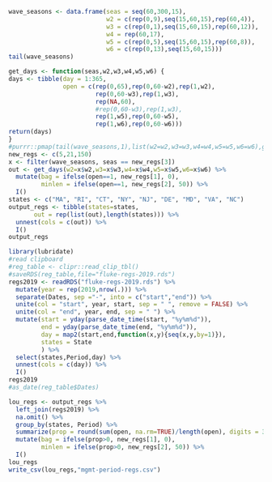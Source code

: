```r
wave_seasons <- data.frame(seas = seq(60,300,15),
                           w2 = c(rep(0,9),seq(15,60,15),rep(60,4)),
                           w3 = c(rep(0,1),seq(15,60,15),rep(60,12)),
                           w4 = rep(60,17),
                           w5 = c(rep(0,5),seq(15,60,15),rep(60,8)),
                           w6 = c(rep(0,13),seq(15,60,15)))
tail(wave_seasons)

get_days <- function(seas,w2,w3,w4,w5,w6) {
days <- tibble(day = 1:365,
               open = c(rep(0,65),rep(0,60-w2),rep(1,w2),
                        rep(0,60-w3),rep(1,w3),
                        rep(NA,60),
                        #rep(0,60-w3),rep(1,w3),
                        rep(1,w5),rep(0,60-w5),
                        rep(1,w6),rep(0,60-w6)))
return(days)
}
#purrr::pmap(tail(wave_seasons,1),list(w2=w2,w3=w3,w4=w4,w5=w5,w6=w6),get_days)
new_regs <- c(5,21,150)
x <- filter(wave_seasons, seas == new_regs[3])
out <- get_days(w2=x$w2,w3=x$w3,w4=x$w4,w5=x$w5,w6=x$w6) %>% 
  mutate(bag = ifelse(open==1, new_regs[1], 0),
         minlen = ifelse(open==1, new_regs[2], 50)) %>% 
  I()
states <- c("MA", "RI", "CT", "NY", "NJ", "DE", "MD", "VA", "NC")
output_regs <- tibble(states=states,
       out = rep(list(out),length(states))) %>% 
  unnest(cols = c(out)) %>% 
  I()
output_regs
```

```r
library(lubridate)
#read clipboard
#reg_table <- clipr::read_clip_tbl()
#saveRDS(reg_table,file="fluke-regs-2019.rds")
regs2019 <- readRDS("fluke-regs-2019.rds") %>% 
  mutate(year = rep(2019,nrow(.))) %>%  
  separate(Dates, sep ="-", into = c("start","end")) %>% 
  unite(col = "start", year, start, sep = " ", remove = FALSE) %>% 
  unite(col = "end", year, end, sep = " ") %>% 
  mutate(start = yday(parse_date_time(start, "%y%m%d")),
         end = yday(parse_date_time(end, "%y%m%d")),
         day = map2(start,end,function(x,y){seq(x,y,by=1)}),
         states = State
         ) %>% 
  select(states,Period,day) %>% 
  unnest(cols = c(day)) %>% 
  I()
regs2019
#as_date(reg_table$Dates)
```

```r
lou_regs <- output_regs %>% 
  left_join(regs2019) %>% 
  na.omit() %>% 
  group_by(states, Period) %>% 
  summarize(prop = round(sum(open, na.rm=TRUE)/length(open), digits = 3), .groups = "drop") %>% 
  mutate(bag = ifelse(prop>0, new_regs[1], 0),
         minlen = ifelse(prop>0, new_regs[2], 50)) %>% 
  I()
lou_regs
write_csv(lou_regs,"mgmt-period-regs.csv")
```


